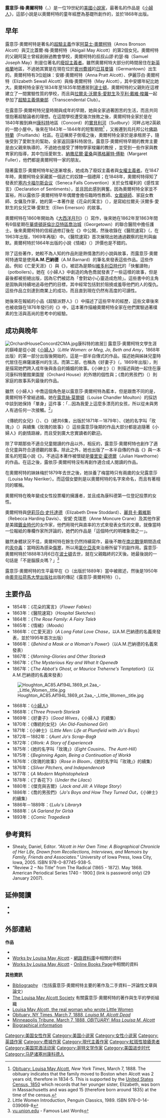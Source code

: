 {{noteTA
|T=zh-hans:路易莎·梅·奥尔科特;zh-hk:路易莎·梅·奧爾科特;zh-tw:露意莎·梅·奧爾柯特;
|1=zh-hans:奥尔科特;zh-hk:奧爾科特;zh-tw:奧爾柯特;
|2=zh-hans:路易莎;zh-hk:路易莎;zh-tw:露意莎;
}}
{{Infobox Writer
| name        = 露意莎·梅·奧爾柯特<br />{{lang|en|Louisa May Alcott}}
| image       =  Louisa May Alcott.jpg
| imagesize   = 200px
| caption     = 
| pseudonym   = A. M. 巴納德
| birth_date  = {{birth date|1832|11|29|mf=y}} 
| birth_place = {{USA}}[[麻薩諸塞州|麻薩諸塞州]][[費城|費城]]
| death_date  =  {{death date and age|1888|3|6|1832|11|29|mf=y}}
| death_place ={{USA}}[[麻薩諸塞州|麻薩諸塞州]][[波士頓|波士頓]]
| occupation  = 小說家
| nationality = [[美國|美國]]
| period      = 內戰
| genre       = 
| subject     =   
| movement    = 
| notableworks = 《[[小婦人|小婦人]]》
| influences  =[[拉爾夫·沃爾多·愛默生|拉爾夫·沃爾多·愛默生]]、[[亨利·戴維·梭羅|亨利·戴維·梭羅]]、[[富凱|富凱]]、[[查爾斯·狄更斯|查爾斯·狄更斯]]
| influenced  = 
| website     = www.Louisamayalcott.org 
| footnotes   = 
}}
'''露意莎·梅·奧爾柯特'''（'''{{lang|en|Louisa May Alcott}}'''，{{bd|1832年|11月29日|1888年|3月6日|catIdx=A}}）是一位19世紀的[[美國|美國]][[小說家|小說家]]，最著名的作品是《[[小婦人_(小說)|小婦人]]》，這部小說是以奧爾柯特的童年經歷為基礎所創作的，並於1868年出版。

== 早年 ==

露意莎·奧爾柯特是著名的[[超驗主義|超驗主義]]作家[[阿莫士·奧爾柯特|阿莫士·奧爾柯特]]（Amos Bronson Alcott）與艾比蓋爾·梅·奧爾柯特（Abigail May Alcott）的第2個女兒。奧爾柯特的父親阿莫士曾經創辦過教會學校，奧爾柯特的叔叔山謬·約瑟·梅（Samuel Joseph May）則是位著名的[[廢奴主義者|廢奴主義者]]。雖然奧爾柯特大部分的時間居住在[[新英格蘭|新英格蘭]]地區，不過她其實是在現在位於[[賓州|賓州]][[費城|費城]]的[[日耳曼镇|日耳曼镇]]（Germantown）出生的。奧爾柯特有3位姐妹：安娜·奧爾柯特（Anna Pratt Alcott）、伊麗莎白·奧爾柯特（Elizabeth Sewall Alcott）與梅·奧爾柯特（May Alcott），其中安娜年紀比她大。奧爾柯特全家在1834年至1835年間遷居到[[波士頓|波士頓]]，奧爾柯特的父親則在這裡建立了一間實驗性質的學校，而且與[[拉爾夫·沃爾多·愛默生|拉爾夫·沃爾多·愛默生]]及[[亨利·戴維·梭羅|亨利·戴維·梭羅]]一起參加了[[超驗主義俱樂部|超驗主義俱樂部]] （Transcendental Club）。

在露意莎·奧爾柯特兒童時期與成年的早期，她與全家過著困苦的生活，而且共同懷抱著超驗論者的理想。在這間學校遭受幾次挫敗之後，奧爾柯特全家於是在1840年搬到麻州[[康科特|康科特]]地區（Concord）的[[實貝利河|實貝利河]]（Sudbury）河畔占地2英畝的一間小屋中。後來在1843年－1844年的短暫期間<ref>[http://www.nytimes.com/learning/general/onthisday/bday/1129.html Obituary: Louisa May Alcott], ''New York Times'', March 7, 1888. The obituary indicates that the family moved to Boston when Alcott was 2 years old, therefore in 1834-5. This is supported by the [[United_States_Census,_1850|United States Census, 1850]] which records that her younger sister, Elizabeth, was born in Massachusetts and was aged 15 (therefore born around 1835) at the time of the census.</ref> ，又搬遷到烏托邦公社[[佛路特蘭|佛路特蘭]]（Fruitlands）社區。在這棟房子倒塌之後，奧爾柯特全家於是承租房子，隨後受到了愛默生的幫助，全家返回康科特居住。露意莎·奧爾柯特早期的教育主要是由父親來執導的，不過她也接受了博物學家梭羅的教授
，並受到一些作家與教育家的指導，其中包括愛默生、[[納撒尼爾·霍桑|納撒尼爾·霍桑]]與[[瑪格麗特·傅勒|瑪格麗特·傅勒]]（Margaret Fuller），他們都是奧爾柯特一家的朋友。

隨著露意莎·奧爾柯特年紀逐漸增長，她成為了廢奴主義者與[[女權主義者|女權主義者]]。在1847年時，奧爾柯特全家藏匿一個逃亡的奴隸一個禮拜；在1848年，奧爾柯特得知了發表於[[塞内卡福尔斯会议|塞内卡福尔斯会议]]（Seneca Falls Convention）关於女性權利的《感性宣言》（Declaration of Sentiments），並且因此感到興奮。因為奧爾柯特全家並不富裕，所以露依莎·奧爾柯特早年偶爾會擔任臨時性教師、[[女裁縫師|女裁縫師]]、家庭女教師、女傭及作家，她的第一本著作是《花朵的寓言》（''{{lang|en|Flower Fables}}''），是寫給拉爾夫·沃爾多·愛默生的女兒艾琳·愛默生（Ellen Emerson）的故事。

奧爾柯特在1860年開始為《[[大西洋月刊|大西洋月刊]]》（''{{lang|en|The Atlantic Monthly}}''）寫作，後來她在1862年至1863年間有6個星期在[[華盛頓哥倫比亞特區|華盛頓哥倫比亞特區]][[喬治城|喬治城]]（Georgetown）的聯合醫院中擔任護士。後來奧爾柯特的信經過修訂後在《{{lang|en|Commonwealth}}》中公開，然後收錄在《醫院速寫》（''{{lang|en|Hospital Sketches}}''，在1963年出版，1969年再版）中。《醫院速寫》首次展現出她通過觀察的批判與幽默。奧爾柯特於1864年出版的小說《情緒》（''{{lang|en|Moods}}''）評價也是不錯的。

除了這些著作，她較不為人知的作品則是熱情激烈的小說與故事，而露意莎·奧爾柯特通常是使用'''A.M.巴納德'''（A.M.Barnard）的筆名來發表這些作品。這些作品，例如《亡愛天涯》（''{{lang|en|A Long Fatal Love Chase}}''）與《{{lang|en|Pauline's Passion and Punishment}}》，被認為是類似[[維多利亞時代|維多利亞時代]]的「快餐讀物」（potboilers）。她在《小婦人》中創造的角色喬就發表了一些這樣的故事，但是最後都被拒絕出版，因為它們被認為「會對幼小心靈造成危險」。這些書中的主角是固執與持續地追尋他們的目標，其中經常包括對於阻撓或羞辱他們的人的復仇。這些作品立刻達到商業上的成功，而且直到現在仍然有高度的可讀性。

她後來在報紙的小品《超驗派野人》（''{{lang|en|Transcendental Wild Oats}}''）中描述了這些早年的經歷，這些文章後來也被收錄在1876年發行的《{{lang|en|Silver Pitchers}}》中，這本著作描繪奧爾柯特全家在他們實驗過著樸素的生活與高尚的思考中的經驗。

== 成功與晚年 ==

[[File:OrchardHouseConcord2CMA.jpg|thumbnail]]康科特的故居]]
露意莎·奧爾柯特文學生涯的巔峰是從小說《[[小婦人|小婦人]]》（''Little Women: or Meg, Jo, Beth and Amy''，1868年出版）的第一部分出版後開始的，這是一部半自傳式的作品，描述她與姊妹兒童時代居住在麻薩諸塞州的生活。而第二部，也稱為《好妻子》（''{{lang|en|Good Wives}}''，1869年出版），則是描寫她們跨入成年後與各自的婚姻的故事。《小紳士》（''{{lang|en|Little Men}}''）則描述與她一起住在康河康科特蘭館果園屋（Orchard House）的外甥的個性與；《喬的男孩們》（''{{lang|en|Jo's Boys and How They Turned Out}}''）則家庭的故事系列最後的作品。

雖然《小婦人》中喬這個角色是以露意莎·奧爾柯特為藍本，但是跟喬不同的是，奧爾柯特不曾結過婚。她在[[露意絲·莫爾頓|露意絲·莫爾頓]]（Louise Chandler Moulton）的採訪中談到她保持「單身」這件事：「…因為我愛上這麼多漂亮的女孩，所以從未與男人有過任何一次接觸。<ref>Little Women Introduction, Penguin Classics, 1989. ISBN 978-0-14-039069-8</ref>」

《傳統的女兒》（''{{lang|en|An Old-Fashioned Girl}}''）、《{{lang|en|Aunt Jo's Scrap Bag}}》（總共6集，出版於1871年－1879年）、《她的名字叫「玫瑰」》（''{{lang|en|Eight Cousins}}''）與續集《玫瑰的故事》（''{{lang|en|Rose in Bloom}}''）這些露意莎後期的作品大部分都是追隨著《小婦人》的劇情路線，而且受到廣大忠實讀者的歡迎。

除了早期那些不適合兒童閱讀的作品以外，相反的，露意莎·奧爾柯特也創作了適合兒童與符合道德觀的故事。除此之外，她也出版了一本半自傳的作品《{{lang|en|Work}}》與一本匿名的短篇小說《{{lang|en|A Modern Mephistopheles}}》，不過這本著作被懷疑是[[優里安·霍德爾|優里安·霍德爾]]（Julian Hawthorne）的作品。在這之後，露依莎·奧爾柯特沒有再創作適合成人閱讀的作品。

在奧爾柯特的妹妹梅於1879年去世之後，她扶養了梅當時只有兩歲的女兒露意莎（Louisa May Nieriker）。而這個女嬰則是以奧爾柯特的名字來命名，而且有著相同的暱稱。

奧爾柯特在晚年變成女性投票權的擁護者，並且成為康科德第一位登記投票的女性。

奧爾柯特與[[伊莉莎白·史托達德|伊莉莎白·史托達德]]（Elizabeth Drew Stoddard）、[[麗貝卡·戴維斯|麗貝卡·戴維斯]]（Rebecca Harding Davis）、安妮·克瑞恩（Anne Moncure Crane）及其他作家是美國[[鍍金時代|鍍金時代]]的女作家，他們用現代與直率的方式來發表女性的文章。就像當時一位報紙的專欄作家所評論的，她們的作品是「這個時代的明確象徵之一」。

雖然身體狀況不佳，奧爾柯特在餘生仍然持續寫作，最後不敵在[[南北戰爭|南北戰爭]]期間造成的[[汞中毒|汞中毒]]：當時因為感染[[傷寒|傷寒]]，所以用[[氯化亞汞|氯化亞汞]]來治療所留下的副作用。露意莎·奧爾柯特於1888年3月6日在[[波士頓|波士頓]]去世，就在父親臨終的2天後。她最後說的一句話是「不是腦膜炎嗎？」<ref>[http://www.vu.union.edu/~mcguirem/lastwords.html vu.union.edu] {{webarchive|url=https://web.archive.org/web/20120303204115/http://www.vu.union.edu/~mcguirem/lastwords.html |date=2012-03-03 }} - Famous Last Words</ref>

露意莎·奧爾柯特的生平最早在《{{lang|en|Louisa May Alcott: Her Life, Letters and Journals}}》（出版於1889年）當中被敘述，然後是1950年由[[奧克拉荷馬大學出版社|奧克拉荷馬大學出版社]]出版的傳記《露意莎·奧爾柯特》（''{{lang|en|Louisa May Alcott}}''）。

== 主要作品 ==
* 1854年：《花朵的寓言》（''Flower Fables''）
* 1863年：《醫院速寫》（''Hospital Sketches''）
* 1864年：《''The Rose Family: A Fairy Tale''》
* 1865年：《情緒》（''Moods''）
* 1866年：《亡愛天涯》（''A Long Fatal Love Chase''，以A.M.巴納德的名義來發表，並於1995年首次出版）
* 1866年：《''Behind a Mask or a Woman's Power''》（以A.M.巴納德的名義來發表）
* 1867年：《''Morning-Glories and Other Stories''》
* 1867年：《''The Mysterious Key and What It Opened''》
* 1867年：《''The Abbot's Ghost, or Maurice Treherne's Temptation''》（以A.M.巴納德的名義來發表）
[[File:Houghton_AC85.Aℓ194L.1869_pt.2aa_-_Little_Women,_title.jpg|thumb]]
* 1868年：《[[小婦人|小婦人]]》
* 1868年：《''Three Proverb Stories''》
* 1869年：《好妻子》（''Good Wives''，《小婦人》的續集）
* 1870年：《傳統的女兒》（''An Old-Fashioned Girl''）
* 1871年：《小紳士》（''Little Men: Life at Plumfield with Jo's Boys''）
* 1872年－1882年：《''Aunt Jo's Scrap-Bag''》
* 1872年：《''Work: A Story of Experience''》
* 1875年：《她的名字叫「玫瑰」》（''Eight Cousins''、''The Aunt-Hill''）
* 1875年：《''Beginning Again, Being a Continuation of Work''》
* 1876年：《玫瑰的故事》（''Rose in Bloom''，《她的名字叫「玫瑰」》的續集）
* 1876年：《''Silver Pitchers, and Independence''》
* 1877年：《''A Modern Mephistopheles''》
* 1878年：《丁香花下》（''Under the Lilacs''）
* 1880年：《傑克與吉爾》（''Jack and Jill: A Village Story''）
* 1886年：《喬的男孩們》（''Jo's Boys and How They Turned Out''，《小紳士》的續集）
* 1886年－1889年：《''Lulu's Library''》
* 1888年：《''A Garland for Girls''》
* 1893年：《''Comic Tragedies''》

== 參考資料 ==
<References/>
* Shealy, Daniel, Editor.  ''"Alcott in Her Own Time:  A Biographical Chronicle of Her Life, Drawn from Recollections, Interviews, and Memoirs by Family, Friends and Associates."'' University of Iowa Press, Iowa City, Iowa, 2005.  ISBN 978-0-87745-938-5.
* “Review 2 – No Title” from The Radical (1865 - 1872). May 1868. American Periodical Series 1740 - 1900.[http://proquest.umi.com/pqdweb?RQT=305&querySyntax=PQ&searchInterface=1&moreOptState=OPEN&TS=1170259771&h_pubtitle=&h_pmid=&clientId=2281&JSEnabled=1&SQ=Anne+Moncure+Crane&DBId=5197&onDate=&beforeDate=&fromDate=&toDate=&pubtitle=&author=&AT=any&STYPE=all&FT=1&sortby=CHRON&searchButtonImage.x=0&searchButtonImage.y=0] (link is password only) (29 January 2007).

== 延伸閱讀 ==

*  {{cite book
 | last = Myerson
 | first = Joel
 | coauthors = Daniel Shealy, Madeleine B. Stern
 | title = The Selected Letters of Louisa May Alcott
 | url = https://archive.org/details/selectedletterso00loui
 | year = 1987
 | publisher = Little, Brown
 | isbn = 0-316-59361-3
 }}
*  {{cite book
 | last = Myerson
 | first = Joel
 | coauthors = Daniel Shealy, Madeleine B. Stern
 | title = The Journals of Louisa May Alcott
 | url = https://archive.org/details/journalsoflouisa00alco
 | year = 1989
 | publisher = Little, Brown
 | id = ISBN 978-0-316-59362-5
 }}

== 外部連結 ==
{{Wikisource author}}
{{wikiquote}}
{{commons}}
'''作品'''
* {{gutenberg author|id=Louisa_May_Alcott|name=Louisa May Alcott}}
* [http://www.archive.org/search.php?query=creator%3ALouisa%20May%20Alcott%20-contributor%3Agutenberg%20AND%20mediatype%3Atexts Works by Louisa May Alcott] - [[網路資料庫|網路資料庫]]中相關的資料
* [http://onlinebooks.library.upenn.edu/webbin/book/search?author=Alcott%2C+Louisa&amode=start Works by Louisa May Alcott] - [[Online_Books_Page|Online Books Page]]中相關的資料
'''其他資訊'''
* [https://web.archive.org/web/20080108061938/http://www.womenwriters.net/domesticgoddess/alcottguide.htm Bibliography] （包括露意莎·奧爾柯特主要的著作及二手資料－評論性文章與論文） 
* [https://web.archive.org/web/20120330160517/http://www.personal.psu.edu/shp2/LouisaMayAlcottSociety/LMAS_welcome.htm The Louisa May Alcott Society] 有關露意莎·奧爾柯特的著作與生平的學術組織
* [https://web.archive.org/web/20071208021305/http://www.alcottfilm.com/ Louisa May Alcott, the real woman who wrote Little Women]
* [http://www.nytimes.com/learning/general/onthisday/bday/1129.html Obituary, NY Times, March 7, 1888, ''Louisa M. Alcott Dead'']
* [http://www.startribune.com/blogs/oldnews/?p=174 Minneapolis Tribune, March 7, 1888, ''OBITUARY: Miss Louisa M. Alcott'']
* [http://www.empirezine.com/spotlight/alcott/alcott.htm Biographical information] {{Wayback|url=http://www.empirezine.com/spotlight/alcott/alcott.htm |date=20080302222420 }}

{{小婦人}}
{{Authority control}}
{{DEFAULTSORT:Alcott, Louise May}}
[[Category:美国女性作家|Category:美国女性作家]]
[[Category:美国小说家|Category:美国小说家]]
[[Category:女性小说家|Category:女性小说家]]
[[Category:英語作家|Category:英語作家]]
[[Category:费城作家|Category:费城作家]]
[[Category:現代主義作家|Category:現代主義作家]]
[[Category:紅斑性狼瘡患者|Category:紅斑性狼瘡患者]]
[[Category:美国禁酒活动家|Category:美国禁酒活动家]]
[[Category:哥特文学作家|Category:哥特文学作家]]
[[Category:美国进步时代|Category:美国进步时代]]
[[Category:马萨诸塞州康科德人|Category:马萨诸塞州康科德人]]